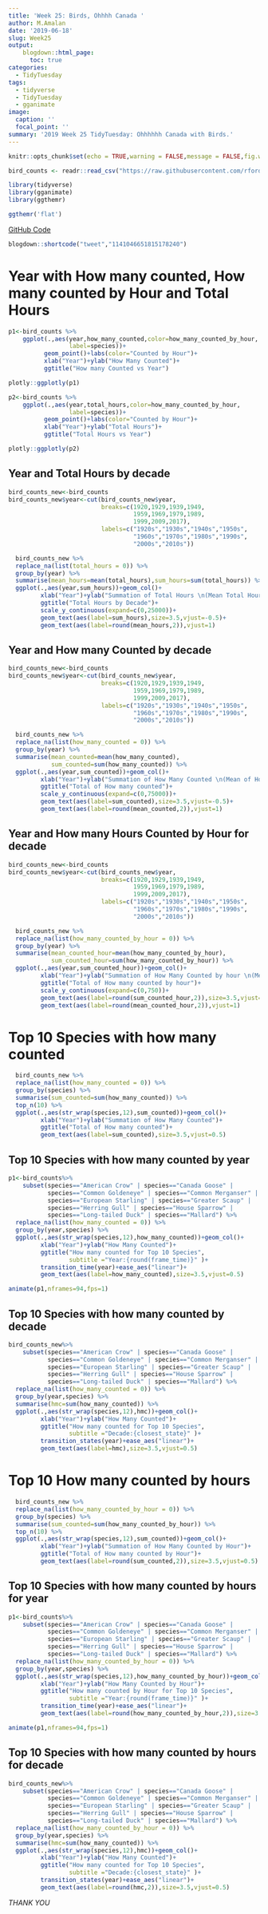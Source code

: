 ```yaml
---
title: 'Week 25: Birds, Ohhhh Canada '
author: M.Amalan
date: '2019-06-18'
slug: Week25
output: 
    blogdown::html_page:
      toc: true
categories:
  - TidyTuesday
tags:
  - tidyverse
  - TidyTuesday
  - gganimate
image:
  caption: ''
  focal_point: ''
summary: '2019 Week 25 TidyTuesday: Ohhhhhh Canada with Birds.'  
---
```


```r
knitr::opts_chunk$set(echo = TRUE,warning = FALSE,message = FALSE,fig.width = 12,fig.height = 9)
```


```r
bird_counts <- readr::read_csv("https://raw.githubusercontent.com/rfordatascience/tidytuesday/master/data/2019/2019-06-18/bird_counts.csv")

library(tidyverse)
library(gganimate)
library(ggthemr)

ggthemr('flat')
```


[GitHub Code](https://github.com/Amalan-ConStat/TidyTuesday/blob/master/2019/Week25/Birds_in_Canada.md)

```r
blogdown::shortcode("tweet","1141046651815178240")
```


# Year with How many counted, How many counted by Hour and Total Hours

```r
p1<-bird_counts %>%
    ggplot(.,aes(year,how_many_counted,color=how_many_counted_by_hour,
                 label=species))+
          geom_point()+labs(color="Counted by Hour")+
          xlab("Year")+ylab("How Many Counted")+
          ggtitle("How many Counted vs Year")

plotly::ggplotly(p1)
```


```r
p2<-bird_counts %>%
    ggplot(.,aes(year,total_hours,color=how_many_counted_by_hour,
                 label=species))+
          geom_point()+labs(color="Counted by Hour")+
          xlab("Year")+ylab("Total Hours")+
          ggtitle("Total Hours vs Year")

plotly::ggplotly(p2)
```

## Year and Total Hours by decade

```r
bird_counts_new<-bird_counts
bird_counts_new$year<-cut(bird_counts_new$year,
                          breaks=c(1920,1929,1939,1949,
                                   1959,1969,1979,1989,
                                   1999,2009,2017),
                          labels=c("1920s","1930s","1940s","1950s",
                                   "1960s","1970s","1980s","1990s",
                                   "2000s","2010s"))

  bird_counts_new %>%
  replace_na(list(total_hours = 0)) %>%
  group_by(year) %>%
  summarise(mean_hours=mean(total_hours),sum_hours=sum(total_hours)) %>%
  ggplot(.,aes(year,sum_hours))+geom_col()+
         xlab("Year")+ylab("Summation of Total Hours \n(Mean Total Hours)")+
         ggtitle("Total Hours by Decade")+
         scale_y_continuous(expand=c(0,25000))+
         geom_text(aes(label=sum_hours),size=3.5,vjust=-0.5)+
         geom_text(aes(label=round(mean_hours,2)),vjust=1)

```


## Year and How many Counted by decade

```r
bird_counts_new<-bird_counts
bird_counts_new$year<-cut(bird_counts_new$year,
                          breaks=c(1920,1929,1939,1949,
                                   1959,1969,1979,1989,
                                   1999,2009,2017),
                          labels=c("1920s","1930s","1940s","1950s",
                                   "1960s","1970s","1980s","1990s",
                                   "2000s","2010s"))

  bird_counts_new %>%
  replace_na(list(how_many_counted = 0)) %>%
  group_by(year) %>%
  summarise(mean_counted=mean(how_many_counted),
            sum_counted=sum(how_many_counted)) %>%
  ggplot(.,aes(year,sum_counted))+geom_col()+
         xlab("Year")+ylab("Summation of How Many Counted \n(Mean of How many counted)")+
         ggtitle("Total of How many counted")+
         scale_y_continuous(expand=c(0,75000))+
         geom_text(aes(label=sum_counted),size=3.5,vjust=-0.5)+
         geom_text(aes(label=round(mean_counted,2)),vjust=1)

```

## Year and How many Hours Counted by Hour for decade


```r
bird_counts_new<-bird_counts
bird_counts_new$year<-cut(bird_counts_new$year,
                          breaks=c(1920,1929,1939,1949,
                                   1959,1969,1979,1989,
                                   1999,2009,2017),
                          labels=c("1920s","1930s","1940s","1950s",
                                   "1960s","1970s","1980s","1990s",
                                   "2000s","2010s"))

  bird_counts_new %>%
  replace_na(list(how_many_counted_by_hour = 0)) %>%
  group_by(year) %>%
  summarise(mean_counted_hour=mean(how_many_counted_by_hour),
            sum_counted_hour=sum(how_many_counted_by_hour)) %>%
  ggplot(.,aes(year,sum_counted_hour))+geom_col()+
         xlab("Year")+ylab("Summation of How Many Counted by hour \n(Mean of How many counted by hour)")+
         ggtitle("Total of How many counted by hour")+
         scale_y_continuous(expand=c(0,750))+
         geom_text(aes(label=round(sum_counted_hour,2)),size=3.5,vjust=-0.5)+
         geom_text(aes(label=round(mean_counted_hour,2)),vjust=1)

```

# Top 10 Species with how many counted 

```r
  bird_counts_new %>%
  replace_na(list(how_many_counted = 0)) %>%
  group_by(species) %>%
  summarise(sum_counted=sum(how_many_counted)) %>%
  top_n(10) %>%
  ggplot(.,aes(str_wrap(species,12),sum_counted))+geom_col()+
         xlab("Year")+ylab("Summation of How Many Counted")+
         ggtitle("Total of How many counted")+
         geom_text(aes(label=sum_counted),size=3.5,vjust=0.5)
```


## Top 10 Species with how many counted by year

```r
p1<-bird_counts%>%
    subset(species=="American Crow" | species=="Canada Goose" | 
           species=="Common Goldeneye" | species=="Common Merganser" |
           species=="European Starling" | species=="Greater Scaup" | 
           species=="Herring Gull" | species=="House Sparrow" |
           species=="Long-tailed Duck" | species=="Mallard") %>%
  replace_na(list(how_many_counted = 0)) %>%
  group_by(year,species) %>%
  ggplot(.,aes(str_wrap(species,12),how_many_counted))+geom_col()+
         xlab("Year")+ylab("How Many Counted")+
         ggtitle("How many counted for Top 10 Species",
                 subtitle ="Year:{round(frame_time)}" )+
         transition_time(year)+ease_aes("linear")+
         geom_text(aes(label=how_many_counted),size=3.5,vjust=0.5)

animate(p1,nframes=94,fps=1)
```

## Top 10 Species with how many counted by decade

```r
bird_counts_new%>%
    subset(species=="American Crow" | species=="Canada Goose" | 
           species=="Common Goldeneye" | species=="Common Merganser" |
           species=="European Starling" | species=="Greater Scaup" | 
           species=="Herring Gull" | species=="House Sparrow" |
           species=="Long-tailed Duck" | species=="Mallard") %>%
  replace_na(list(how_many_counted = 0)) %>%
  group_by(year,species) %>%
  summarise(hmc=sum(how_many_counted)) %>%
  ggplot(.,aes(str_wrap(species,12),hmc))+geom_col()+
         xlab("Year")+ylab("How Many Counted")+
         ggtitle("How many counted for Top 10 Species",
                 subtitle ="Decade:{closest_state}" )+
         transition_states(year)+ease_aes("linear")+
         geom_text(aes(label=hmc),size=3.5,vjust=0.5)
```


# Top 10 How many counted by hours

```r
  bird_counts_new %>%
  replace_na(list(how_many_counted_by_hour = 0)) %>%
  group_by(species) %>%
  summarise(sum_counted=sum(how_many_counted_by_hour)) %>%
  top_n(10) %>%
  ggplot(.,aes(str_wrap(species,12),sum_counted))+geom_col()+
         xlab("Year")+ylab("Summation of How Many Counted by Hour")+
         ggtitle("Total of How many counted by Hour")+
         geom_text(aes(label=round(sum_counted,2)),size=3.5,vjust=0.5)
```


## Top 10 Species with how many counted by hours for year

```r
p1<-bird_counts%>%
    subset(species=="American Crow" | species=="Canada Goose" | 
           species=="Common Goldeneye" | species=="Common Merganser" |
           species=="European Starling" | species=="Greater Scaup" | 
           species=="Herring Gull" | species=="House Sparrow" |
           species=="Long-tailed Duck" | species=="Mallard") %>%
  replace_na(list(how_many_counted_by_hour = 0)) %>%
  group_by(year,species) %>%
  ggplot(.,aes(str_wrap(species,12),how_many_counted_by_hour))+geom_col()+
         xlab("Year")+ylab("How Many Counted by Hour")+
         ggtitle("How many counted by Hour for Top 10 Species",
                 subtitle ="Year:{round(frame_time)}" )+
         transition_time(year)+ease_aes("linear")+
         geom_text(aes(label=round(how_many_counted_by_hour,2)),size=3.5,vjust=0.5)

animate(p1,nframes=94,fps=1)
```

## Top 10 Species with how many counted by hours for decade

```r
bird_counts_new%>%
    subset(species=="American Crow" | species=="Canada Goose" | 
           species=="Common Goldeneye" | species=="Common Merganser" |
           species=="European Starling" | species=="Greater Scaup" | 
           species=="Herring Gull" | species=="House Sparrow" |
           species=="Long-tailed Duck" | species=="Mallard") %>%
  replace_na(list(how_many_counted_by_hour = 0)) %>%
  group_by(year,species) %>%
  summarise(hmc=sum(how_many_counted)) %>%
  ggplot(.,aes(str_wrap(species,12),hmc))+geom_col()+
         xlab("Year")+ylab("How Many Counted")+
         ggtitle("How many counted for Top 10 Species",
                 subtitle ="Decade:{closest_state}" )+
         transition_states(year)+ease_aes("linear")+
         geom_text(aes(label=round(hmc,2)),size=3.5,vjust=0.5)
```


*THANK YOU* 